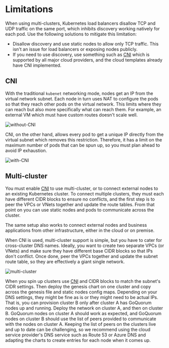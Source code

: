 # Limitations

When using multi-clusters, Kubernetes load balancers disallow TCP and UDP traffic on the same port, which inhibits discovery working natively for each pod. Use the following solutions to mitigate this limitation:

- Disallow discovery and use static nodes to allow only TCP traffic. This isn't an issue for load balancers or exposing nodes publicly.
- If you need to use discovery, use something such as [CNI](#CNI) which is supported by all major cloud providers, and the cloud templates already have CNI implemented.

## CNI

With the traditional `kubenet` networking mode, nodes get an IP from the virtual network subnet. Each node in turn uses NAT to configure the pods so that they reach other pods on the virtual network. This limits where they can reach but also more specifically what can reach them. For example, an external VM which must have custom routes doesn't scale well.

![without-CNI](public/assets/kubenet.jpg)

CNI, on the other hand, allows every pod to get a unique IP directly from the virtual subnet which removes this restriction. Therefore, it has a limit on the maximum number of pods that can be spun up, so you must plan ahead to avoid IP exhaustion.

![with-CNI](public/assets/cni.jpg)

## Multi-cluster

You must enable [CNI](#cni) to use multi-cluster, or to connect external nodes to an existing Kubernetes cluster. To connect multiple clusters, they must each have different CIDR blocks to ensure no conflicts, and the first step is to peer the VPCs or VNets together and update the route tables. From that point on you can use static nodes and pods to communicate across the cluster.

The same setup also works to connect external nodes and business applications from other infrastructure, either in the cloud or on premise.

When CNI is used, multi-cluster support is simple, but you have to cater for cross-cluster DNS names. Ideally, you want to create two separate VPCs (or VNets) and make sure they have different base CIDR blocks so that IPs don't conflict. Once done, peer the VPCs together and update the subnet route table, so they are effectively a giant single network.

![multi-cluster](public/assets/cni_peering.png)

When you spin up clusters use [CNI](../kubernetes-index.md#limitations) and CIDR blocks to match the subnet's CIDR settings. Then deploy the genesis chart on one cluster and copy across the genesis file and static nodes config maps. Depending on your DNS settings, they might be fine as is or they might need to be actual IPs. That is, you can provision cluster B only after cluster A has GoQuorum nodes up and running. Deploy the network on cluster A, and then on cluster B. GoQuorum nodes on cluster A should work as expected, and GoQuorum nodes on cluster B should use the list of peers provided to communicate with the nodes on cluster A. Keeping the list of peers on the clusters live and up to date can be challenging, so we recommend using the cloud service provider's DNS service such as Route 53 or Azure DNS and adapting the charts to create entries for each node when it comes up.